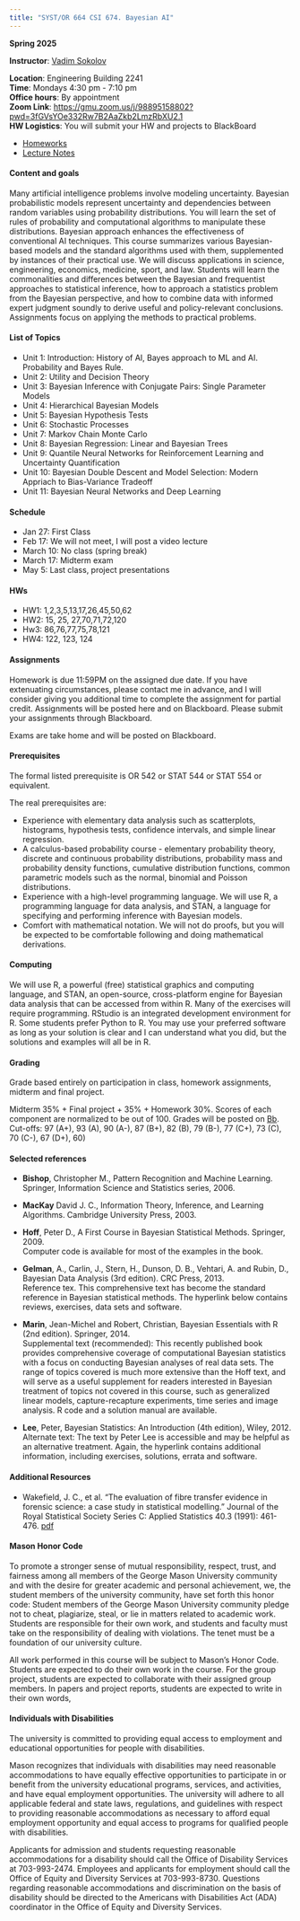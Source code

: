 ```yaml
---
title: "SYST/OR 664 CSI 674. Bayesian AI"
---
```


**Spring 2025**\

**Instructor**: [Vadim Sokolov](../index.qmd)\

**Location**: Engineering Building	2241\
**Time**: Mondays 4:30 pm - 7:10 pm\
**Office hours**: By appointment\
**Zoom Link**: [https://gmu.zoom.us/j/98895158802?pwd=3fGVsYOe332Rw7B2AaZkb2LmzRbXU2.1](https://gmu.zoom.us/j/98895158802?pwd=3fGVsYOe332Rw7B2AaZkb2LmzRbXU2.1)\
**HW Logistics**: You will submit your HW and projects to BlackBoard\


- [Homeworks](../html/664/ex.html) 
- [Lecture Notes](https://vsokolov.org/html/_book/)   
<!-- , [Solutions](https://www.dropbox.com/scl/fo/0y6hmel1bx0272abpessg/h?rlkey=9e6csie5of2q9qcn2n0socy7i&dl=0)\ -->



#### Content and goals
Many artificial intelligence problems involve modeling uncertainty. Bayesian probabilistic models represent uncertainty and dependencies between random variables using probability distributions. You will learn the set of rules of probability and computational algorithms to manipulate these distributions. Bayesian approach enhances the effectiveness of conventional AI techniques. This course summarizes various Bayesian-based models and the standard algorithms used with them, supplemented by instances of their practical use. We will discuss applications in science, engineering, economics, medicine, sport, and law. Students will learn the commonalities and differences between the Bayesian and frequentist approaches to statistical inference, how to approach a statistics problem from the Bayesian perspective, and how to combine data with informed expert judgment soundly to derive useful and policy-relevant conclusions. Assignments focus on applying the methods to practical problems.

#### List of Topics
- Unit 1:  Introduction: History of AI, Bayes approach to ML and AI. Probability and Bayes Rule.
- Unit 2:  Utility and Decision Theory
- Unit 3:  Bayesian Inference with Conjugate Pairs: Single Parameter Models 
- Unit 4:  Hierarchical Bayesian Models 
- Unit 5:  Bayesian Hypothesis Tests
- Unit 6:  Stochastic Processes
- Unit 7:  Markov Chain Monte Carlo  
- Unit 8:  Bayesian Regression: Linear and Bayesian Trees
- Unit 9: Quantile Neural Networks for Reinforcement Learning and Uncertainty Quantification
- Unit 10: Bayesian Double Descent and Model Selection: Modern Appriach to Bias-Variance Tradeoff
- Unit 11: Bayesian Neural Networks and Deep Learning


#### Schedule
- Jan 27: First Class
- Feb 17: We will not meet, I will post a video lecture
- March 10: No class (spring break)
- March 17: Midterm exam
- May 5: Last class, project presentations

#### HWs
- HW1: 1,2,3,5,13,17,26,45,50,62
- HW2: 15, 25, 27,70,71,72,120 
- Hw3: 86,76,77,75,78,121 
- HW4: 122, 123, 124 

#### Assignments
Homework is due 11:59PM on the assigned due date.  If you have extenuating circumstances, please contact me in advance, and I will consider giving you additional time to complete the assignment for partial credit. Assignments will be posted here and on Blackboard. Please submit your assignments through Blackboard.

Exams are take home and will be posted on Blackboard.

#### Prerequisites
The formal listed prerequisite is OR 542 or STAT 544 or STAT 554 or equivalent.\

The real prerequisites are: 

- Experience with elementary data analysis such as scatterplots, histograms, hypothesis tests, confidence intervals, and simple linear regression. 
- A calculus-based probability course - elementary probability theory, discrete and continuous probability distributions, probability mass and probability density functions, cumulative distribution functions, common parametric models such as the normal, binomial and Poisson distributions.
- Experience with a high-level programming language. We will use R, a programming language for data analysis, and STAN, a language for specifying and performing inference with Bayesian models.
- Comfort with mathematical notation.  We will not do proofs, but you will be expected to be comfortable following and doing mathematical derivations.

#### Computing
We will use R, a powerful (free) statistical graphics and computing language, and STAN, an open-source, cross-platform engine for Bayesian data analysis that can be accessed from within R. Many of the exercises will require programming. RStudio is an integrated development environment for R. Some students prefer Python to R. You may use your preferred software as long as your solution is clear and I can understand what you did, but the solutions and examples will all be in R.

#### Grading
Grade based entirely on participation in class, homework assignments, midterm and final project.\

Midterm 35\% \+ Final project \+ 35\% \+ Homework 30\%.  Scores of each component are normalized to be out of 100. Grades will be posted on [Bb](https://mymasonportal.gmu.edu/). Cut-offs: 97 (A\+), 93 (A), 90 (A\-), 87 (B+), 82 (B), 79 (B\-), 77 (C\+), 73 (C), 70 (C\-), 67 (D\+), 60)

#### Selected references

- **Bishop**, Christopher M., Pattern Recognition and Machine Learning. Springer, Information Science and Statistics series, 2006.
- **MacKay** David J. C., Information Theory, Inference, and Learning Algorithms. Cambridge University Press, 2003.
-  **Hoff**, Peter D., A First Course in Bayesian Statistical Methods. Springer, 2009.\
Computer code is available for most of the examples in the book.

- **Gelman**, A., Carlin, J., Stern, H., Dunson, D. B., Vehtari, A. and Rubin, D., Bayesian Data Analysis (3rd edition). CRC Press, 2013.\
Reference tex. This comprehensive text has become the standard reference in Bayesian statistical methods. The hyperlink below contains reviews, exercises, data sets and software. 

- **Marin**, Jean-Michel and Robert, Christian, Bayesian Essentials with R (2nd edition). Springer, 2014.\
Supplemental text (recommended):  This recently published book provides comprehensive coverage of computational Bayesian statistics with a focus on conducting Bayesian analyses of real data sets.  The range of topics covered is much more extensive than the Hoff text, and will serve as a useful supplement for readers interested in Bayesian treatment of topics not covered in this course, such as generalized linear models, capture-recapture experiments, time series and image analysis.   R code and a solution manual are available.\

- **Lee**, Peter, Bayesian Statistics:  An Introduction (4th edition), Wiley, 2012.
Alternate text:  The text by Peter Lee is accessible and may be helpful as an alternative treatment.   Again, the hyperlink contains additional information, including exercises, solutions, errata and software.

#### Additional Resources

- Wakefield, J. C., et al. "The evaluation of fibre transfer evidence in forensic science: a case study in statistical modelling." Journal of the Royal Statistical Society Series C: Applied Statistics 40.3 (1991): 461-476. [pdf](files/Wakefield-EvaluationFibreTransfer-1991.pdf)

#### Mason Honor Code
To promote a stronger sense of mutual responsibility, respect, trust, and fairness among all members of the George Mason University community and with the desire for greater academic and personal achievement, we, the student members of the university community, have set forth this honor code: Student members of the George Mason University community pledge not to cheat, plagiarize, steal, or lie in matters related to academic work. Students are responsible for their own work, and students and faculty must take on the responsibility of dealing with violations. The tenet must be a foundation of our university culture.\

All work performed in this course will be subject to Mason's Honor Code. Students are expected to do their own work in the course. For the group project, students are expected to collaborate with their assigned group members. In papers and project reports, students are expected to write in their own words,
 
#### Individuals with Disabilities
The university is committed to providing equal access to employment and educational opportunities for people with disabilities.\

Mason recognizes that individuals with disabilities may need reasonable accommodations to have equally effective opportunities to participate in or benefit from the university educational programs, services, and activities, and have equal employment opportunities. The university will adhere to all applicable federal and state laws, regulations, and guidelines with respect to providing reasonable accommodations as necessary to afford equal employment opportunity and equal access to programs for qualified people with disabilities.\

Applicants for admission and students requesting reasonable accommodations for a disability should call the Office of Disability Services at 703-993-2474. Employees and applicants for employment should call the Office of Equity and Diversity Services at 703-993-8730. Questions regarding reasonable accommodations and discrimination on the basis of disability should be directed to the Americans with Disabilities Act (ADA) coordinator in the Office of Equity and Diversity Services.






